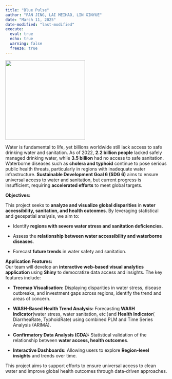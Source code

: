 ```yaml
---
title: "Blue Pulse"
author: "FAN JING, LAI MEIHAO, LIN XINYUE"
date: "March 11, 2025"
date-modified: "last-modified"
execute: 
  eval: true
  echo: true
  warning: false
  freeze: true
---
```


![](images/clipboard-1382453510.png){width="248"}

Water is fundamental to life, yet billions worldwide still lack access to safe drinking water and sanitation. As of 2022, **2.2 billion people** lacked safely managed drinking water, while **3.5 billion** had no access to safe sanitation. Waterborne diseases such as **cholera and typhoid** continue to pose serious public health threats, particularly in regions with inadequate water infrastructure. **Sustainable Development Goal 6 (SDG 6)** aims to ensure universal access to water and sanitation, but current progress is insufficient, requiring **accelerated efforts** to meet global targets.

**Objectives:**

This project seeks to **analyze and visualize global disparities** in **water accessibility, sanitation, and health outcomes**. By leveraging statistical and geospatial analysis, we aim to:

-   Identify **regions with severe water stress and sanitation deficiencies**.

-   Assess the **relationship between water accessibility and waterborne diseases**.

-   Forecast **future trends** in water safety and sanitation.

**Application Features:**\
Our team will develop an **interactive web-based visual analytics application** using **Shiny** to democratize data access and insights. The key features include:

-   **Treemap Visualisation:** Displaying disparities in water stress, disease outbreaks, and investment gaps across regions, identify the trend and areas of concern.

-   **WASH-Based Health Trend Analysis:** Forecasting **WASH indicator**(water stress, water sanitation, etc )and **Health Indicator**( DiarrheaRate, TyphoidRate) using combined PLM and Time Series Analysis (ARIMA).

-   **Confirmatory Data Analysis (CDA):** Statistical validation of the relationship between **water access, health outcomes**.

-   **Interactive Dashboards:** Allowing users to explore **Region-level insights** and trends over time.

This project aims to support efforts to ensure universal access to clean water and improve global health outcomes through data-driven approaches.
